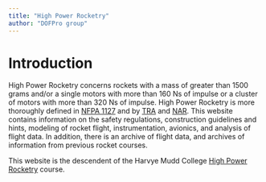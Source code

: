 ```yaml
---
title: "High Power Rocketry"
author: "DOFPro group"
---
```


# Introduction

High Power Rocketry concerns rockets with a mass of greater than 1500 grams and/or a single motors with more than 160 Ns of impulse or a cluster of motors with more than 320 Ns of impulse. High Power Rocketry is more thoroughly defined in [NFPA 1127](https://www.nfpa.org/codes-and-standards/1/nfpa-1/2/nfpa-1127) and by [TRA](<https://www.tripoli.org/>) and [NAR](<https://www.nar.org/>). This website contains information on the safety regulations, construction guidelines and hints, modeling of rocket flight, instrumentation, avionics, and analysis of flight data. In addition, there is an archive of flight data, and archives of information from previous rocket courses.

This website is the descendent of the Harvye Mudd College [High Power Rocketry](https://pages.hmc.edu/spjut/AdvRoc/index.md.html) course.